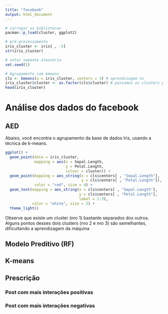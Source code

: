 ```yaml
---
title: "facebook"
output: html_document
---
```


```r
# carregar as bibliotecas
pacman::p_load(cluster, ggplot2)

# pré-processamento
iris_cluster <- iris[ , -5]
str(iris_cluster)

# setar semente aleatória
set.seed(1)

# Agrupamento com kmeans
cls <- kmeans(x = iris_cluster, centers = 3) # aprendizagem ns
iris_cluster$cluster <- as.factor(cls$cluster) # passamos os clusters para a base original
head(iris_cluster)
```

# Análise dos dados do facebook
## AED

Abaixo, você encontra o agrupamento da base de dados Iris, usando a técnica de k-means.

```r
ggplot() +
  geom_point(data = iris_cluster, 
             mapping = aes(x = Sepal.Length, 
                           y = Petal.Length, 
                           colour = cluster)) +
  geom_point(mapping = aes_string(x = cls$centers[ , "Sepal.Length"], 
                                  y = cls$centers[ , "Petal.Length"]),
             color = "red", size = 4) +
  geom_text(mapping = aes_string(x = cls$centers[ , "Sepal.Length"], 
                                 y = cls$centers[ , "Petal.Length"],
                                 label = 1:3),
            color = "white", size = 2) +
  theme_light()
```

Observe que existe um cluster (nro 1) bastante separados dos outros. Alguns pontos desses dois clusters (nro 2 e nro 3) são semelhantes, dificultando a aprendizagem da máquina

## Modelo Preditivo (RF)

## K-means

## Prescrição

### Post com mais interações positivas

### Post com mais interações negativas    